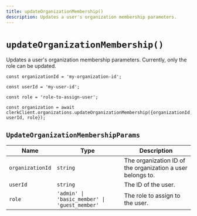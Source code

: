 ```yaml
---
title: updateOrganizationMembership()
description: Updates a user's organization membership parameters.
---
```


# `updateOrganizationMembership()`

Updates a user's organization membership parameters. Currently, only the role can be updated.

```tsx
const organizationId = 'my-organization-id';

const userId = 'my-user-id';

const role = 'role-to-assign-user';

const organization = await clerkClient.organizations.updateOrganizationMembership({organizationId, userId, role});
```

## `UpdateOrganizationMembershipParams`

| Name | Type	| Description |
| --- | --- | --- |
| `organizationId` | `string` | The organization ID of the organization a user belongs to. |
| `userId` | `string` | The ID of the user. |
| `role` | `'admin' \| 'basic_member' \| 'guest_member'` | The role to assign to the user. |